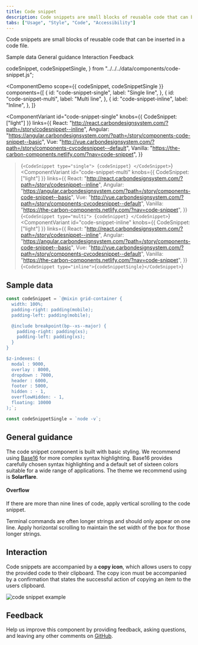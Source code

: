 ```yaml
---
title: Code snippet
description: Code snippets are small blocks of reusable code that can be inserted in a code file.
tabs: ["Usage", "Style", "Code", "Accessibility"]
---
```


<PageDescription>

Code snippets are small blocks of reusable code that can be inserted in a code file.

</PageDescription>

<AnchorLinks>

<AnchorLink>Sample data</AnchorLink>
<AnchorLink>General guidance</AnchorLink>
<AnchorLink>Interaction</AnchorLink>
<AnchorLink>Feedback</AnchorLink>

</AnchorLinks>

  codeSnippet,
  codeSnippetSingle,
} from "../../../data/components/code-snippet.js";

<ComponentDemo
  scope={{ codeSnippet, codeSnippetSingle }}
  components={[
    {
      id: "code-snippet-single",
      label: "Single line",
    },
    {
      id: "code-snippet-multi",
      label: "Multi line",
    },
    {
      id: "code-snippet-inline",
      label: "Inline",
    },
  ]}
>
  <ComponentVariant
    id="code-snippet-single"
    knobs={{ CodeSnippet: ["light"] }}
    links={{
      React:
        "http://react.carbondesignsystem.com/?path=/story/codesnippet--inline",
      Angular:
        "https://angular.carbondesignsystem.com/?path=/story/components-code-snippet--basic",
      Vue:
        "http://vue.carbondesignsystem.com/?path=/story/components-cvcodesnippet--default",
      Vanilla: "https://the-carbon-components.netlify.com/?nav=code-snippet",
    }}
  >{`
    <CodeSnippet type="single">
    {codeSnippet}
    </CodeSnippet>
`}</ComponentVariant>
  <ComponentVariant
    id="code-snippet-multi"
    knobs={{ CodeSnippet: ["light"] }}
    links={{
      React:
        "http://react.carbondesignsystem.com/?path=/story/codesnippet--inline",
      Angular:
        "https://angular.carbondesignsystem.com/?path=/story/components-code-snippet--basic",
      Vue:
        "http://vue.carbondesignsystem.com/?path=/story/components-cvcodesnippet--default",
      Vanilla: "https://the-carbon-components.netlify.com/?nav=code-snippet",
    }}
  >{`
    <CodeSnippet type="multi">
    {codeSnippet}
    </CodeSnippet>
`}</ComponentVariant>
  <ComponentVariant
    id="code-snippet-inline"
    knobs={{ CodeSnippet: ["light"] }}
    links={{
      React:
        "http://react.carbondesignsystem.com/?path=/story/codesnippet--inline",
      Angular:
        "https://angular.carbondesignsystem.com/?path=/story/components-code-snippet--basic",
      Vue:
        "http://vue.carbondesignsystem.com/?path=/story/components-cvcodesnippet--default",
      Vanilla: "https://the-carbon-components.netlify.com/?nav=code-snippet",
    }}
  >{`
    <CodeSnippet type="inline">{codeSnippetSingle}</CodeSnippet>
`}</ComponentVariant>
</ComponentDemo>

## Sample data

```javascript
const codeSnippet = `@mixin grid-container {
  width: 100%;
  padding-right: padding(mobile);
  padding-left: padding(mobile);

  @include breakpoint(bp--xs--major) {
    padding-right: padding(xs);
    padding-left: padding(xs);
  }
}

$z-indexes: (
  modal : 9000,
  overlay : 8000,
  dropdown : 7000,
  header : 6000,
  footer : 5000,
  hidden : - 1,
  overflowHidden: - 1,
  floating: 10000
);`;

const codeSnippetSingle = `node -v`;
```

## General guidance

The code snippet component is built with basic styling. We recommend using [Base16](https://github.com/chriskempson/base16) for more complex syntax highlighting. Base16 provides carefully chosen syntax highlighting and a default set of sixteen colors suitable for a wide range of applications. The theme we recommend using is **Solarflare**.

#### Overflow

If there are more than nine lines of code, apply vertical scrolling to the code
snippet.

Terminal commands are often longer strings and should only appear on one line.
Apply horizontal scrolling to maintain the set width of the box for those longer
strings.

## Interaction

Code snippets are accompanied by a **copy icon**, which allows users to copy the
provided code to their clipboard. The copy icon must be accompanied by a
confirmation that states the successful action of copying an item to the users
clipboard.

<Row>
<Column colLg={8}>

![code snippet example](images/code-snippet-usage-1.png)

</Column>
</Row>

## Feedback

Help us improve this component by providing feedback, asking questions, and leaving any other comments on [GitHub](https://github.com/carbon-design-system/carbon-website/issues/new?assignees=&labels=feedback&template=feedback.md).
